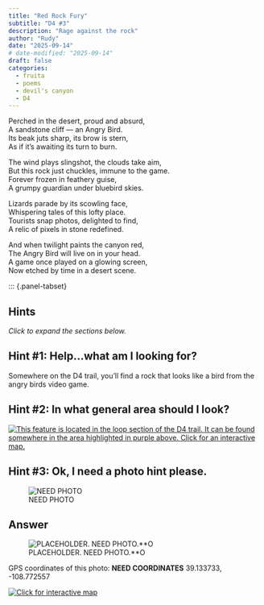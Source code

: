 ```yaml
---
title: "Red Rock Fury"
subtitle: "D4 #3"
description: "Rage against the rock"
author: "Rudy"
date: "2025-09-14"
# date-modified: "2025-09-14"
draft: false
categories:
  - fruita
  - poems
  - devil's canyon
  - D4
---
```


Perched in the desert, proud and absurd,  
A sandstone cliff — an Angry Bird.  
Its beak juts sharp, its brow is stern,  
As if it's awaiting its turn to burn.  

The wind plays slingshot, the clouds take aim,  
But this rock just chuckles, immune to the game.  
Forever frozen in feathery guise,  
A grumpy guardian under bluebird skies.  

Lizards parade by its scowling face,  
Whispering tales of this lofty place.  
Tourists snap photos, delighted to find,  
A relic of pixels in stone redefined.  

And when twilight paints the canyon red,  
The Angry Bird will live on in your head.  
A game once played on a glowing screen,  
Now etched by time in a desert scene.  

::: {.panel-tabset}

## Hints
*Click to expand the sections below.*  

::: {.callout-tip collapse="true"}
## Hint #1: Help...what am I looking for?

Somewhere on the D4 trail, you'll find a rock that looks like a bird from the angry birds video game.  
:::

::: {.callout-tip collapse="true"}
## Hint #2: In what general area should I look?

[![This feature is located in the loop section of the D4 trail. It can be found somewhere in the area highlighted in purple above. Click for an interactive map.](images/d4_fury_map_hint.png)](https://www.openstreetmap.org/directions?engine=fossgis_osrm_foot&route=39.134421%2C-108.77071%3B39.134654%2C-108.770828#map=19/39.134194/-108.771829&layers=P)

:::

::: {.callout-tip collapse="true"}
## Hint #3: Ok, I need a photo hint please.

![NEED PHOTO](images/d4_grin_answer.jpg){.img-blur3}

:::

## Answer

::: {.callout-tip appearance="minimal" collapse="false"}
![PLACEHOLDER. NEED PHOTO.**O](images/d4_grin_answer_annotated.jpg)

GPS coordinates of this photo: **NEED COORDINATES** 39.133733, -108.772557  

[![Click for interactive map](images/d4_grin_map.png)](https://www.openstreetmap.org/?mlat=39.133733&mlon=-108.772557&zoom=19)

:::